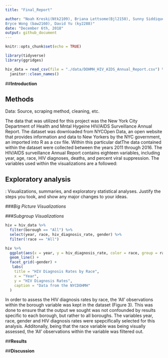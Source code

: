 ```yaml
---
title: "Final_Report"

author: "Noah Kreski(Ntk2109), Briana Lettsome(Bjl2150), Sunny Siddique (as5457), 
Bryce Wong (baw2160), David Yu (ky2288)"
date: "December 6th, 2018"
output: github_document
---
```

```r
knitr::opts_chunk$set(echo = TRUE)

library(tidyverse)
library(ggridges)

hiv_data = read_csv(file = "./data/DOHMH_HIV_AIDS_Annual_Report.csv") %>%
  janitor::clean_names()
```

##**Introduction**




## **Methods**

Data: Source, scraping method, cleaning, etc.

  The data that was utilized for this project was the New York City Department of
Health and Mntal Hygeine HIV/AIDS Surveillance Annual Report. The dataset was 
downloaded from NYCOpen Data, an open website that provides information and data to 
New Yorkers by the NYC government, an imported into R as a csv file. 
  Within this particular datThe data contained within the dataset were collected between the years 2011 through 2016. The HIV/AIDS surveillance Annual Report contains eighteen variables, including
year, age, race, HIV diagnoses, deaths, and percent viral suppression. The variables used within the visualizations are a followed:





## **Exploratory analysis**

: Visualizations, summaries, and exploratory statistical analyses. Justify the steps you took, and show any major changes to your ideas.

###*Big Picture Visualizations*

###*Subgroup Visualizations*
```r
hiv = hiv_data %>%
  filter(borough == "All") %>%
  select(year, race, hiv_diagnosis_rate, gender) %>%
  filter(!race == "All")

hiv %>%
  ggplot(aes(x = year, y = hiv_diagnosis_rate, color = race, group = race)) +
  geom_line() +
  facet_grid(~gender) +
   labs(
    title = "HIV Diagnosis Rates by Race",
    x = "Year",
    y = "HIV Diagnosis Rates",
    caption = "Data from the NYCDOHMH"
  )
```

In order to assess the HIV diagnosis rates by race, the 'All' observations within 
the borough variable was kept in the dataset (Figure 3). This was done to ensure 
that the output we sought was not confounded by results specific to each borough, 
but rather to all boroughs. The variables year, race, gender and HIV diagnosis 
rates were spepcifically selected for this analysis. Additonally, being that the 
race variable was being visually assessed, the 'All' observations within the 
variable was filtered out.

##**Results**




##**Discussion**


